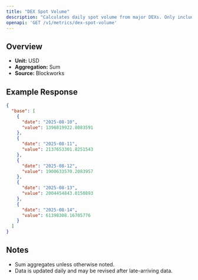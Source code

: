 ```yaml
---
title: "DEX Spot Volume"
description: "Calculates daily spot volume from major DEXs. Only includes volumes from fee-paying liquidity pools"
openapi: 'GET /v1/metrics/dex-spot-volume'
---
```


## Overview

- **Unit:** USD
- **Aggregation:** Sum
- **Source:** Blockworks

## Example Response

```json
{
  "base": [
    {
      "date": "2025-08-10",
      "value": 1396819922.8083591
    },
    {
      "date": "2025-08-11",
      "value": 2137653301.8251543
    },
    {
      "date": "2025-08-12",
      "value": 1900633570.2083957
    },
    {
      "date": "2025-08-13",
      "value": 2004454843.0150893
    },
    {
      "date": "2025-08-14",
      "value": 61398308.16705776
    }
  ]
}
```

## Notes
- Sum aggregates unless otherwise noted.
- Data is updated daily and may be revised after late-arriving data.
